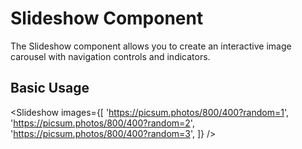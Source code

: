 
# Slideshow Component

The Slideshow component allows you to create an interactive image carousel with navigation controls and indicators.

## Basic Usage

<Slideshow 
  images={[
    'https://picsum.photos/800/400?random=1',
    'https://picsum.photos/800/400?random=2',
    'https://picsum.photos/800/400?random=3',
  ]}
/>
